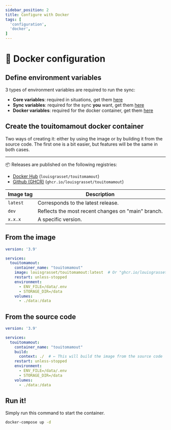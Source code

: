 ```yaml
---
sidebar_position: 2
title: Configure with Docker
tags: [
  'configuration',
  'docker',
]
---
```


# 🐳 Docker configuration

## Define environment variables
3 types of environment variables are required to run the sync:
- **Core variables**: required in situations, get them [here](/docs/resources/environment-variables#core-variables)
- **Sync variables**: required for the sync **you** want, get them [here](/docs/resources/environment-variables#synchronization-)
- **Docker variables**: required for the docker container, get them [here](/docs/resources/environment-variables#configuration-with-docker-)

<TipFileGenerator />

## Create the touitomamout docker container
Two ways of creating it: either by using the image or by building it from the source code. The first one is a bit easier, but features will be the same in both cases.

---
📦 Releases are published on the following registries:
- [Docker Hub](https://hub.docker.com/r/louisgrasset/touitomamout) (`louisgrasset/touitomamout`)
- [Github (GHCR)](https://github.com/louisgrasset/touitomamout/pkgs/container/touitomamout) (`ghcr.io/louisgrasset/touitomamout`)

| Image tag | Description                                        |
|-----------|----------------------------------------------------|
| `latest`  | Corresponds to the latest release.                 |
| `dev`     | Reflects the most recent changes on "main" branch. |
| `x.x.x`   | A specific version.                                |

## From the image
```yml title="docker-compose.yml"
version: '3.9'

services:
  touitomamout:
    container_name: "touitomamout"
    image: louisgrasset/touitomamout:latest  # Or "ghcr.io/louisgrasset/touitomamout:latest"
    restart: unless-stopped
    environment:
      - ENV_FILE=/data/.env
      - STORAGE_DIR=/data
    volumes:
      - ./data:/data
```
## From the source code
```yml title="docker-compose.source.yml"
version: '3.9'

services:
  touitomamout:
    container_name: "touitomamout"
    build:
      context: ./  # ← This will build the image from the source code
    restart: unless-stopped
    environment:
      - ENV_FILE=/data/.env
      - STORAGE_DIR=/data
    volumes:
      - ./data:/data
```

## Run it!
Simply run this command to start the container.
```bash
docker-compose up -d
```
